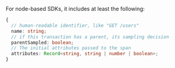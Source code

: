 For node-based SDKs, it includes at least the following:

```typescript
{
  // human-readable identifier, like "GET /users"
  name: string; 
  // if this transaction has a parent, its sampling decision
  parentSampled: boolean;
  // The initial attributes passed to the span
  attributes: Record<string, string | number | boolean>; 
}
```
